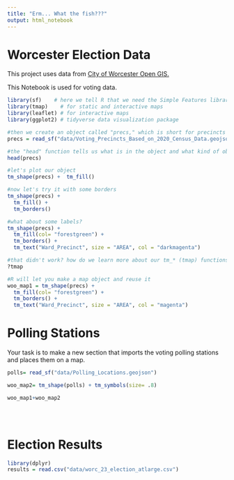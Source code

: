 ```yaml
---
title: "Erm... What the fish???"
output: html_notebook
---
```


# Worcester Election Data
This project uses data from [City of Worcester Open GIS.](https://gisdata.worcesterma.gov/) 

This Notebook is used for voting  data. 

```r
library(sf)    # here we tell R that we need the Simple Features library (sf)
library(tmap)    # for static and interactive maps
library(leaflet) # for interactive maps
library(ggplot2) # tidyverse data visualization package
```


```r
#then we create an object called "precs," which is short for precincts and fill it with the data from our geojson file
precs = read_sf("data/Voting_Precincts_Based_on_2020_Census_Data.geojson")

#the "head" function tells us what is in the object and what kind of object it is
head(precs)

#let's plot our object
tm_shape(precs) +  tm_fill()

#now let's try it with some borders
tm_shape(precs) + 
  tm_fill() + 
  tm_borders()

#what about some labels?
tm_shape(precs) + 
  tm_fill(col= "forestgreen") +
  tm_borders() +  
  tm_text("Ward_Precinct", size = "AREA", col = "darkmagenta")

#that didn't work? how do we learn more about our tm_* (tmap) functions?
?tmap

#R will let you make a map object and reuse it
woo_map1 = tm_shape(precs) + 
  tm_fill(col= "forestgreen") +
  tm_borders() +  
  tm_text("Ward_Precinct", size = "AREA", col = "magenta")
```
# Polling Stations 
Your task is to make a new section that imports the voting polling stations and places them on a map.
```r
polls= read_sf("data/Polling_Locations.geojson")

woo_map2= tm_shape(polls) + tm_symbols(size= .8)

woo_map1+woo_map2


 


```

# Election Results 

```r
library(dplyr)
results = read.csv("data/worc_23_election_atlarge.csv")
```

